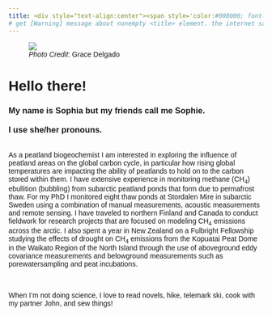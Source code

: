```yaml
---
title: <div style="text-align:center"><span style='color:#000000; font-size:30pt;font-weight:100;font-family:Helvetica;font-align:center'> A curiosity driven Research Scientist with expertise in Peatland Biogeochemistry </span> </div>
# get [Warning] message about nonempty <title> element. the internet says ignore it.
---
```

<div style= "font-family: Helvetica">
<div class= row>
<div class = "col-md-6">

<figure>
  <img src= "images/SBurke_ProfessionalPhoto.png">
  <figcaption>_Photo Credit_: Grace Delgado</figcaption>
</figure>

</div>

<div class = "col-md-5">
<h1> Hello there!</h1>
<h3>My name is Sophia but my friends call me Sophie. <br><br>I use she/her pronouns. </h3>
<br>
As a peatland biogeochemist I am interested in exploring the influence of peatland areas on the global carbon cycle, in particular how rising global temperatures are impacting the ability of peatlands to hold on to the carbon stored within them. I have extensive experience in monitoring methane (CH~4~) ebullition (bubbling) from subarctic peatland ponds that form due to permafrost thaw. For my PhD I monitored eight thaw ponds at Stordalen Mire in subarctic Sweden using a combination of manual measurements, acoustic measurements and remote sensing. I have traveled to northern Finland and Canada to conduct fieldwork for research projects that are focused on modeling CH~4~ emissions across the arctic. I also spent a year in New Zealand on a Fulbright Fellowship studying the effects of drought on CH~4~ emissions from the Kopuatai Peat Dome in the Waikato Region of the North Island through the use of aboveground eddy covariance measurements and belowground measurements such as porewatersampling and peat incubations.   

<br><br>
When I'm not doing science, I love to read novels, hike, telemark ski, cook with my partner John, and sew things!

</div>






